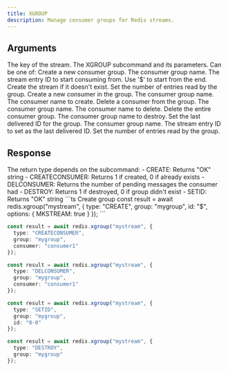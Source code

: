 ```yaml
---
title: XGROUP
description: Manage consumer groups for Redis streams.
---
```


## Arguments

<ParamField body="key" type="string" required>
  The key of the stream.
</ParamField>

<ParamField body="subcommand" type="object" required>
  The XGROUP subcommand and its parameters. Can be one of:
  
  <Expandable title="CREATE">
    <ParamField body="type" type="'CREATE'" required>
      Create a new consumer group.
    </ParamField>
    <ParamField body="group" type="string" required>
      The consumer group name.
    </ParamField>
    <ParamField body="id" type="string | '$'" required>
      The stream entry ID to start consuming from. Use '$' to start from the end.
    </ParamField>
    <ParamField body="options">
      <Expandable title="options">
        <ParamField body="MKSTREAM" type="boolean">
          Create the stream if it doesn't exist.
        </ParamField>
        <ParamField body="ENTRIESREAD" type="number">
          Set the number of entries read by the group.
        </ParamField>
      </Expandable>
    </ParamField>
  </Expandable>

  <Expandable title="CREATECONSUMER">
    <ParamField body="type" type="'CREATECONSUMER'" required>
      Create a new consumer in the group.
    </ParamField>
    <ParamField body="group" type="string" required>
      The consumer group name.
    </ParamField>
    <ParamField body="consumer" type="string" required>
      The consumer name to create.
    </ParamField>
  </Expandable>

  <Expandable title="DELCONSUMER">
    <ParamField body="type" type="'DELCONSUMER'" required>
      Delete a consumer from the group.
    </ParamField>
    <ParamField body="group" type="string" required>
      The consumer group name.
    </ParamField>
    <ParamField body="consumer" type="string" required>
      The consumer name to delete.
    </ParamField>
  </Expandable>

  <Expandable title="DESTROY">
    <ParamField body="type" type="'DESTROY'" required>
      Delete the entire consumer group.
    </ParamField>
    <ParamField body="group" type="string" required>
      The consumer group name to destroy.
    </ParamField>
  </Expandable>

  <Expandable title="SETID">
    <ParamField body="type" type="'SETID'" required>
      Set the last delivered ID for the group.
    </ParamField>
    <ParamField body="group" type="string" required>
      The consumer group name.
    </ParamField>
    <ParamField body="id" type="string | '$'" required>
      The stream entry ID to set as the last delivered ID.
    </ParamField>
    <ParamField body="options">
      <Expandable title="options">
        <ParamField body="ENTRIESREAD" type="number">
          Set the number of entries read by the group.
        </ParamField>
      </Expandable>
    </ParamField>
  </Expandable>
</ParamField>

## Response

<ResponseField>
  The return type depends on the subcommand:
  - CREATE: Returns "OK" string
  - CREATECONSUMER: Returns 1 if created, 0 if already exists
  - DELCONSUMER: Returns the number of pending messages the consumer had
  - DESTROY: Returns 1 if destroyed, 0 if group didn't exist
  - SETID: Returns "OK" string
</ResponseField>

<RequestExample>
```ts Create group
const result = await redis.xgroup("mystream", {
  type: "CREATE",
  group: "mygroup",
  id: "$",
  options: { MKSTREAM: true }
});
```

```ts Create consumer
const result = await redis.xgroup("mystream", {
  type: "CREATECONSUMER",
  group: "mygroup",
  consumer: "consumer1"
});
```

```ts Delete consumer
const result = await redis.xgroup("mystream", {
  type: "DELCONSUMER", 
  group: "mygroup",
  consumer: "consumer1"
});
```

```ts Set group ID
const result = await redis.xgroup("mystream", {
  type: "SETID",
  group: "mygroup", 
  id: "0-0"
});
```

```ts Destroy group
const result = await redis.xgroup("mystream", {
  type: "DESTROY",
  group: "mygroup"
});
```
</RequestExample>